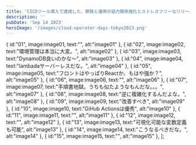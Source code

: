 ```yaml
---
title: 'CICDツール導入で達成した、開発と運用の協力関係強化とストレスフリーなリリースプロセスの実現に迫る！'
description: ''
pubDate: 'Sep 14 2023'
heroImage: '/images/cloud-operator-days-tokyo2023.png'
---
```






  {
    id:"01",
    image:image01,
    text:"",
    alt:"image01"
  },
  {
    id:"02",
    image:image02,
    text:"環境管理は本当に大変。",
    alt:"image02"
  },
  {
    id:"03",
    image:image03,
    text:"DynamoDB良いのかな～",
    alt:"image03"
  },
  {
    id:"04",
    image:image04,
    text:"lambadaサーバーレスだな。",
    alt:"image04"
  },
  {
    id:"05",
    image:image05,
    text:"フロントはやっぱりReactか、もはや強か？",
    alt:"image05"
  },
  {
    id:"06",
    image:image06,
    text:"",
    alt:"image06"
  },
  {
    id:"07",
    image:image07,
    text:"手順書地獄。うちも似たようなもんだな。。。",
    alt:"image07"
  },
  {
    id:"08",
    image:image08,
    text:"逆に複雑化するんだよな。",
    alt:"image08"
  },
  {
    id:"09",
    image:image09,
    text:"改善すべき",
    alt:"image09"
  },
  {
    id:"10",
    image:image10,
    text:"GiHub Actionsは優秀",
    alt:"image10"
  },
  {
    id:"11",
    image:image11,
    text:"",
    alt:"image11"
  },
  {
    id:"12",
    image:image12,
    text:"",
    alt:"image12"
  },
  {
    id:"13",
    image:image13,
    text:"可視化可能な変数定義も可能",
    alt:"image13"
  },
  {
    id:"14",
    image:image14,
    text:"こうなるべきだな。",
    alt:"image14"
  },
  {
    id:"15",
    image:image15,
    text:"",
    alt:"image15"
  },
];

<Carousel description={description} cards={cards}/>
